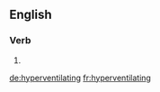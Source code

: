 ==English==

===Verb===
{{head|en}}

# {{present participle of|hyperventilate|lang=en}}

[[de:hyperventilating]]
[[fr:hyperventilating]]